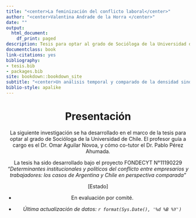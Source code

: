 ```yaml
--- 
title: "<center>La feminización del conflicto laboral</center>"
author: "<center>Valentina Andrade de la Horra </center>"
date: ""
output:
  html_document:
    df_print: paged
description: Tesis para optar al grado de Socióloga de la Universidad de Chile
documentclass: book
link-citations: yes
bibliography:
- tesis.bib
- packages.bib
site: bookdown::bookdown_site
subtitle: "<center>Un análisis temporal y comparado de la densidad sindical mundial</center>"
biblio-style: apalike
---
```

<center>
# Presentación {-}

La siguiente investigación se ha desarrollado en el marco de la tesis para optar al grado de Socióloga de la Universidad de Chile. El profesor guía a cargo es el Dr. Omar Aguilar Novoa, y cómo co-tutor el Dr. Pablo Pérez Ahumada.

La tesis  ha sido desarrollado bajo el proyecto FONDECYT N°11190229 *"Determinantes institucionales y políticos del conflicto entre empresarios y trabajadores: los casos de Argentina y Chile en perspectiva comparada"*

[Estado]

- En evaluación por comité. 

- *Última actualización de datos: `r format(Sys.Date(), '%d %B %Y')`*
</center>
